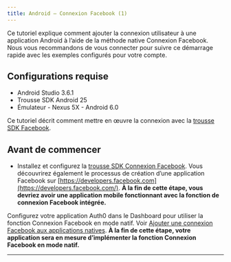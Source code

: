 ```yaml
---
title: Android – Connexion Facebook (1)
---
```


Ce tutoriel explique comment ajouter la connexion utilisateur à une application Android à l’aide de la méthode native Connexion Facebook. Nous vous recommandons de vous connecter pour suivre ce démarrage rapide avec les exemples configurés pour votre compte.

## Configurations requise

* Android Studio 3.6.1
* Trousse SDK Android 25
* Émulateur - Nexus 5X - Android 6.0

Ce tutoriel décrit comment mettre en œuvre la connexion avec la [trousse SDK Facebook](https://developers.facebook.com/docs/).

## Avant de commencer

* Installez et configurez la [trousse SDK Connexion Facebook](https://developers.facebook.com/docs/facebook-login/). Vous découvrirez également le processus de création d’une application Facebook sur [https://developers.facebook.com](https://developers.facebook.com/). **À la fin de cette étape, vous devriez avoir une application mobile fonctionnant avec la fonction de connexion Facebook intégrée.**

Configurez votre application Auth0 dans le Dashboard pour utiliser la fonction Connexion Facebook en mode natif. Voir [Ajouter une connexion Facebook aux applications natives](https://auth0.com/docs/connections/nativesocial/facebook). **À la fin de cette étape, votre application sera en mesure d’implémenter la fonction Connexion Facebook en mode natif.**

****